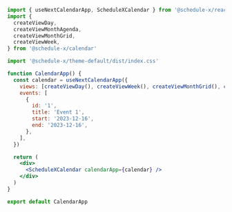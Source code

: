 ```jsx
import { useNextCalendarApp, ScheduleXCalendar } from '@schedule-x/react'
import {
  createViewDay,
  createViewMonthAgenda,
  createViewMonthGrid,
  createViewWeek,
} from '@schedule-x/calendar'

import '@schedule-x/theme-default/dist/index.css'

function CalendarApp() {
  const calendar = useNextCalendarApp({
    views: [createViewDay(), createViewWeek(), createViewMonthGrid(), createViewMonthAgenda()],
    events: [
      {
        id: '1',
        title: 'Event 1',
        start: '2023-12-16',
        end: '2023-12-16',
      },
    ],
  })

  return (
    <div>
      <ScheduleXCalendar calendarApp={calendar} />
    </div>
  )
}

export default CalendarApp
```
